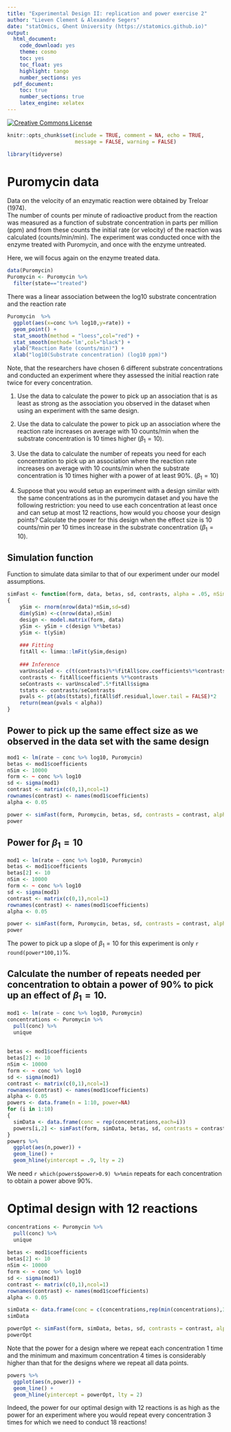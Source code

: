 ```yaml
---
title: "Experimental Design II: replication and power exercise 2"
author: "Lieven Clement & Alexandre Segers"
date: "statOmics, Ghent University (https://statomics.github.io)"
output:
  html_document:
    code_download: yes
    theme: cosmo
    toc: yes
    toc_float: yes
    highlight: tango
    number_sections: yes
  pdf_document:
    toc: true
    number_sections: true
    latex_engine: xelatex
---
```


<a rel="license" href="https://creativecommons.org/licenses/by-nc-sa/4.0"><img alt="Creative Commons License" style="border-width:0" src="https://i.creativecommons.org/l/by-nc-sa/4.0/88x31.png" /></a>

```r
knitr::opts_chunk$set(include = TRUE, comment = NA, echo = TRUE,
                      message = FALSE, warning = FALSE)
```

```r
library(tidyverse)
```

# Puromycin data

Data on the velocity of an enzymatic reaction were obtained by Treloar (1974).  
The number of counts per minute of radioactive product from the reaction was measured as a function of substrate concentration in parts per million (ppm) and from these counts the initial rate (or velocity) of the reaction was calculated (counts/min/min).  The experiment was conducted once with the enzyme treated with Puromycin, and once with the enzyme untreated.

Here, we will focus again on the enzyme treated data. 

```r
data(Puromycin)
Puromycin <- Puromycin %>% 
  filter(state=="treated")
```

There was a linear association between the log10 substrate concentration and the reaction rate 


```r
Puromycin  %>%
  ggplot(aes(x=conc %>% log10,y=rate)) +
  geom_point() + 
  stat_smooth(method = "loess",col="red") + 
  stat_smooth(method='lm',col="black") +
  ylab("Reaction Rate (counts/min)") +
  xlab("log10(Substrate concentration) (log10 ppm)")
```

Note, that the researchers have chosen 6 different substrate concentrations and conducted an experiment where they assessed the initial reaction rate twice for every concentration. 

1. Use the data to calculate the power to pick up an association that is as least as strong as the association you observed in the dataset when using an experiment with the same design. 

2. Use the data to calculate the power to pick up an association where the reaction rate increases on average with 10 counts/min when the substrate concentration is 10 times higher ($\beta_1=10$).

3. Use the data to calculate the number of repeats you need for each concentration to pick up an association where the reaction rate increases on average with 10 counts/min when the substrate concentration is 10 times higher with a power of at least 90%. ($\beta_1=10$)

4. Suppose that you would setup an experiment with a design similar with the same concentrations as in the puromycin dataset and you have the following restriction: you need to use each concentration at least once and can setup at most 12 reactions, how would you choose your design points? Calculate the power for this design when the effect size is 10 counts/min per 10 times increase in the substrate concentration ($\beta_1=10$).

## Simulation function

Function to simulate data similar to that of our experiment under our model assumptions. 

```r
simFast <- function(form, data, betas, sd, contrasts, alpha = .05, nSim = 10000)
{
    ySim <- rnorm(nrow(data)*nSim,sd=sd)
    dim(ySim) <-c(nrow(data),nSim)
    design <- model.matrix(form, data)
    ySim <- ySim + c(design %*%betas)
    ySim <- t(ySim)
  
    ### Fitting
    fitAll <- limma::lmFit(ySim,design)
  
    ### Inference
    varUnscaled <- c(t(contrasts)%*%fitAll$cov.coefficients%*%contrasts)
    contrasts <- fitAll$coefficients %*%contrasts
    seContrasts <- varUnscaled^.5*fitAll$sigma
    tstats <- contrasts/seContrasts
    pvals <- pt(abs(tstats),fitAll$df.residual,lower.tail = FALSE)*2
    return(mean(pvals < alpha))
}
```

## Power to pick up the same effect size as we observed in the data set with the same design 

```r
mod1 <- lm(rate ~ conc %>% log10, Puromycin)
betas <- mod1$coefficients
nSim <- 10000
form <- ~ conc %>% log10 
sd <- sigma(mod1)
contrast <- matrix(c(0,1),ncol=1)
rownames(contrast) <- names(mod1$coefficients)
alpha <- 0.05 

power <- simFast(form, Puromycin, betas, sd, contrasts = contrast, alpha = alpha, nSim = nSim)
power
```

## Power for $\beta_1=10$

```r
mod1 <- lm(rate ~ conc %>% log10, Puromycin)
betas <- mod1$coefficients
betas[2] <- 10
nSim <- 10000
form <- ~ conc %>% log10 
sd <- sigma(mod1)
contrast <- matrix(c(0,1),ncol=1)
rownames(contrast) <- names(mod1$coefficients)
alpha <- 0.05 

power <- simFast(form, Puromycin, betas, sd, contrasts = contrast, alpha = alpha, nSim = nSim)
power
```

The power to pick up a slope of $\beta_1=10$ for this experiment is only 
`r round(power*100,1)`%. 

## Calculate the number of repeats needed per concentration to obtain a power of 90% to pick up an effect of $\beta_1=10$.


```r
mod1 <- lm(rate ~ conc %>% log10, Puromycin)
concentrations <- Puromycin %>% 
  pull(conc) %>% 
  unique
  
  
betas <- mod1$coefficients
betas[2] <- 10
nSim <- 10000
form <- ~ conc %>% log10 
sd <- sigma(mod1)
contrast <- matrix(c(0,1),ncol=1)
rownames(contrast) <- names(mod1$coefficients)
alpha <- 0.05 
powers <- data.frame(n = 1:10, power=NA)
for (i in 1:10)
{
  simData <- data.frame(conc = rep(concentrations,each=i))
  powers[i,2] <- simFast(form, simData, betas, sd, contrasts = contrast, alpha = alpha, nSim = nSim)
}
powers %>% 
  ggplot(aes(n,power)) +
  geom_line() +
  geom_hline(yintercept = .9, lty = 2)
```

We need `r which(powers$power>0.9) %>%min` repeats for each concentration to 
obtain a power above 90%. 

# Optimal design with 12 reactions 

```r
concentrations <- Puromycin %>% 
  pull(conc) %>% 
  unique
  
betas <- mod1$coefficients
betas[2] <- 10
nSim <- 10000
form <- ~ conc %>% log10 
sd <- sigma(mod1)
contrast <- matrix(c(0,1),ncol=1)
rownames(contrast) <- names(mod1$coefficients)
alpha <- 0.05 

simData <- data.frame(conc = c(concentrations,rep(min(concentrations),3),rep(max(concentrations),3)))
simData

powerOpt <- simFast(form, simData, betas, sd, contrasts = contrast, alpha = alpha, nSim = nSim)
powerOpt
```

Note that the power for a design where we repeat each concentration 1 time and 
the minimum and maximum concentration 4 times is considerably higher than that 
for the designs where we repeat all data points. 

```r
powers %>% 
  ggplot(aes(n,power)) +
  geom_line() +
  geom_hline(yintercept = powerOpt, lty = 2)
```

Indeed, the power for our optimal design with 12 reactions is as high as the 
power for an experiment where you would repeat every concentration 3 times for 
which we need to conduct 18 reactions! 